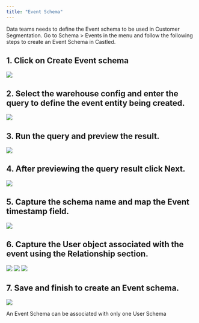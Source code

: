 ```yaml
---
title: "Event Schema"
---
```


Data teams needs to define the Event schema to be used in Customer Segmentation.
Go to Schema > Events in the menu and follow the following steps to create an
Event Schema in Castled.

## 1. Click on Create Event schema

![](/images/event-schema-1.png)

## 2. Select the warehouse config and enter the query to define the event entity being created.

![](/images/event-schema-2.png)

## 3. Run the query and preview the result.

![](/images/event-schema-3.png)

## 4. After previewing the query result click Next.

![](/images/event-schema-4.png)

## 5. Capture the schema name and map the Event timestamp field.

![](/images/event-schema-5.png)

## 6. Capture the User object associated with the event using the Relationship section.

![](/images/event-schema-6.png) ![](/images/event-schema-7.png)
![](/images/event-schema-8.png)

## 7. Save and finish to create an Event schema.

![](/images/event-schema-9.png)

<Note>An Event Schema can be associated with only one User Schema</Note>
